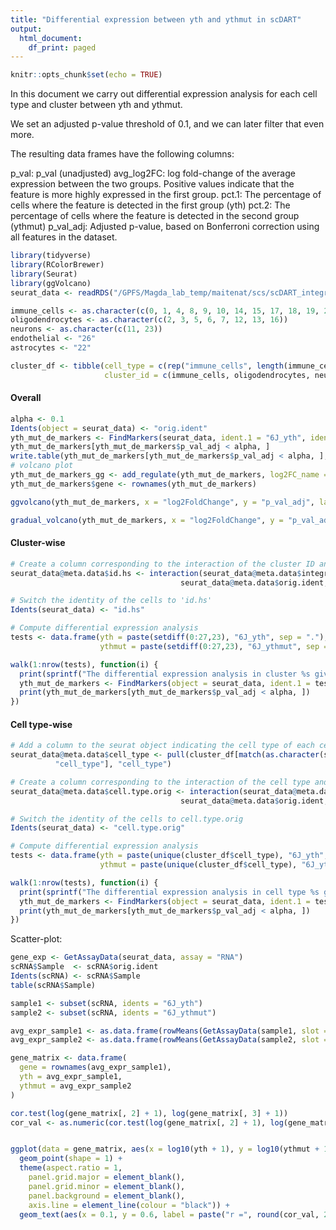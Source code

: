 ```yaml
---
title: "Differential expression between yth and ythmut in scDART"
output:
  html_document:
    df_print: paged
---
```


```r
knitr::opts_chunk$set(echo = TRUE)
```

In this document we carry out differential expression analysis for each cell type and cluster between yth and ythmut.

We set an adjusted p-value threshold of 0.1, and we can later filter that even more.

The resulting data frames have the following columns:

p_val: p_val (unadjusted)
avg_log2FC: log fold-change of the average expression between the two groups. Positive values indicate that the feature is more highly expressed in the first group.
pct.1: The percentage of cells where the feature is detected in the first group (yth)
pct.2: The percentage of cells where the feature is detected in the second group (ythmut)
p_val_adj: Adjusted p-value, based on Bonferroni correction using all features in the dataset.

```r
library(tidyverse)
library(RColorBrewer)
library(Seurat)
library(ggVolcano)
seurat_data <- readRDS("/GPFS/Magda_lab_temp/maitenat/scs/scDART_integrated_seurat.rds")

immune_cells <- as.character(c(0, 1, 4, 8, 9, 10, 14, 15, 17, 18, 19, 20, 21, 24, 25, 27))
oligodendrocytes <- as.character(c(2, 3, 5, 6, 7, 12, 13, 16))
neurons <- as.character(c(11, 23))
endothelial <- "26"
astrocytes <- "22"

cluster_df <- tibble(cell_type = c(rep("immune_cells", length(immune_cells)), rep("oligodendrocytes", length(oligodendrocytes)), rep("neurons", length(neurons)), "endothelial", "astrocytes"),
                     cluster_id = c(immune_cells, oligodendrocytes, neurons, endothelial, astrocytes))

```

#### Overall

```r
alpha <- 0.1
Idents(object = seurat_data) <- "orig.ident"
yth_mut_de_markers <- FindMarkers(seurat_data, ident.1 = "6J_yth", ident.2 = "6J_ythmut")
yth_mut_de_markers[yth_mut_de_markers$p_val_adj < alpha, ]
write.table(yth_mut_de_markers[yth_mut_de_markers$p_val_adj < alpha, ], file = "yth_mut_de_markers.txt", sep = "\t", quote = FALSE, row.names = TRUE)
# volcano plot
yth_mut_de_markers_gg <- add_regulate(yth_mut_de_markers, log2FC_name = "avg_logFC", fdr_name = "p_val_adj", log2FC = 0.5, fdr = 0.05)
yth_mut_de_markers$gene <- rownames(yth_mut_de_markers)

ggvolcano(yth_mut_de_markers, x = "log2FoldChange", y = "p_val_adj", label = "gene", label_number = 5, output = FALSE)

gradual_volcano(yth_mut_de_markers, x = "log2FoldChange", y = "p_val_adj", label = "gene", label_number = 5, output = FALSE)
```

#### Cluster-wise

```r
# Create a column corresponding to the interaction of the cluster ID and the cell origin
seurat_data@meta.data$id.hs <- interaction(seurat_data@meta.data$integrated_snn_res.0.8, 
                                      seurat_data@meta.data$orig.ident, sep = ".")

# Switch the identity of the cells to 'id.hs'
Idents(seurat_data) <- "id.hs"

# Compute differential expression analysis
tests <- data.frame(yth = paste(setdiff(0:27,23), "6J_yth", sep = "."),
                    ythmut = paste(setdiff(0:27,23), "6J_ythmut", sep = "."))

walk(1:nrow(tests), function(i) {
  print(sprintf("The differential expression analysis in cluster %s gives the following result:", gsub(".6J_yth", "", tests[i, "yth"])))
  yth_mut_de_markers <- FindMarkers(object = seurat_data, ident.1 = tests[i, 1], ident.2 = tests[i, 2])
  print(yth_mut_de_markers[yth_mut_de_markers$p_val_adj < alpha, ])
})

```

#### Cell type-wise

```r
# Add a column to the seurat object indicating the cell type of each cell
seurat_data@meta.data$cell_type <- pull(cluster_df[match(as.character(seurat_data@meta.data$seurat_clusters), cluster_df$cluster_id),
          "cell_type"], "cell_type")

# Create a column corresponding to the interaction of the cell type and the cell origin
seurat_data@meta.data$cell.type.orig <- interaction(seurat_data@meta.data$cell_type, 
                                      seurat_data@meta.data$orig.ident, sep = ".")

# Switch the identity of the cells to cell.type.orig
Idents(seurat_data) <- "cell.type.orig"

# Compute differential expression analysis
tests <- data.frame(yth = paste(unique(cluster_df$cell_type), "6J_yth", sep = "."),
                    ythmut = paste(unique(cluster_df$cell_type), "6J_ythmut", sep = "."))

walk(1:nrow(tests), function(i) {
  print(sprintf("The differential expression analysis in cell type %s gives the following result:", gsub(".6J_yth", "", tests[i, "yth"])))
  yth_mut_de_markers <- FindMarkers(object = seurat_data, ident.1 = tests[i, 1], ident.2 = tests[i, 2])
  print(yth_mut_de_markers[yth_mut_de_markers$p_val_adj < alpha, ])
})

```

Scatter-plot:

```r
gene_exp <- GetAssayData(seurat_data, assay = "RNA")
scRNA$Sample  <- scRNA$orig.ident
Idents(scRNA) <- scRNA$Sample
table(scRNA$Sample)

sample1 <- subset(scRNA, idents = "6J_yth")
sample2 <- subset(scRNA, idents = "6J_ythmut")

avg_expr_sample1 <- as.data.frame(rowMeans(GetAssayData(sample1, slot = "data")))
avg_expr_sample2 <- as.data.frame(rowMeans(GetAssayData(sample2, slot = "data")))

gene_matrix <- data.frame(
  gene = rownames(avg_expr_sample1),
  yth = avg_expr_sample1,
  ythmut = avg_expr_sample2
)

cor.test(log(gene_matrix[, 2] + 1), log(gene_matrix[, 3] + 1))
cor_val <- as.numeric(cor.test(log(gene_matrix[, 2] + 1), log(gene_matrix[, 3] + 1))$estimate)


ggplot(data = gene_matrix, aes(x = log10(yth + 1), y = log10(ythmut + 1))) +
  geom_point(shape = 1) +
  theme(aspect.ratio = 1,
    panel.grid.major = element_blank(),
    panel.grid.minor = element_blank(),
    panel.background = element_blank(),
    axis.line = element_line(colour = "black")) +
  geom_text(aes(x = 0.1, y = 0.6, label = paste("r =", round(cor_val, 2))), family = "serif", fontface = "italic", size = 8)
```
